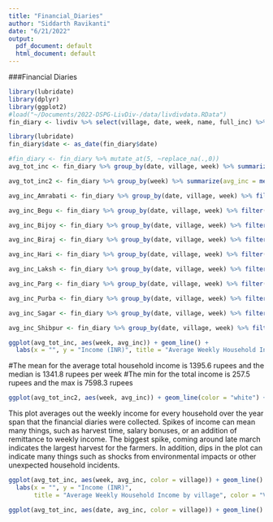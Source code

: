```yaml
---
title: "Financial_Diaries"
author: "Siddarth Ravikanti"
date: "6/21/2022"
output:
  pdf_document: default
  html_document: default
---
```


###Financial Diaries

```r
library(lubridate)
library(dplyr)
library(ggplot2)
#load("~/Documents/2022-DSPG-LivDiv-/data/livdivdata.RData")
fin_diary <- livdiv %>% select(village, date, week, name, full_inc) %>% arrange(week, village) %>% group_by(week) 

library(lubridate)
fin_diary$date <- as_date(fin_diary$date)

#fin_diary <- fin_diary %>% mutate_at(5, ~replace_na(.,0))
avg_tot_inc <- fin_diary %>% group_by(date, village, week) %>% summarize(avg_inc = mean(full_inc, na.rm = TRUE))

avg_tot_inc2 <- fin_diary %>% group_by(week) %>% summarize(avg_inc = mean(full_inc, na.rm = TRUE))

avg_inc_Amrabati <- fin_diary %>% group_by(date, village, week) %>% filter(village == "Amrabati") %>% summarize(avg_inc = mean(full_inc, na.rm = TRUE))

avg_inc_Begu <- fin_diary %>% group_by(date, village, week) %>% filter(village == "Beguakhali") %>% summarize(avg_inc = mean(full_inc, na.rm = TRUE))

avg_inc_Bijoy <- fin_diary %>% group_by(date, village, week) %>% filter(village == "Bijoynagar") %>% summarize(avg_inc = mean(full_inc, na.rm = TRUE))

avg_inc_Biraj <- fin_diary %>% group_by(date, village, week) %>% filter(village == "Birajnagar") %>% summarize(avg_inc = mean(full_inc, na.rm = TRUE))

avg_inc_Hari <- fin_diary %>% group_by(date, village, week) %>% filter(village == "Haridaskati Samsernagar") %>% summarize(avg_inc = mean(full_inc, na.rm = TRUE))

avg_inc_Laksh <- fin_diary %>% group_by(date, village, week) %>% filter(village == "Lakshmi Janardanpur") %>% summarize(avg_inc = mean(full_inc, na.rm = TRUE))

avg_inc_Parg <- fin_diary %>% group_by(date, village, week) %>% filter(village == "Pargumti") %>% summarize(avg_inc = mean(full_inc, na.rm = TRUE))

avg_inc_Purba <- fin_diary %>% group_by(date, village, week) %>% filter(village == "Purba Dwarokapur") %>% summarize(avg_inc = mean(full_inc, na.rm = TRUE))

avg_inc_Sagar <- fin_diary %>% group_by(date, village, week) %>% filter(village == "Sagar") %>% summarize(avg_inc = mean(full_inc, na.rm = TRUE))

avg_inc_Shibpur <- fin_diary %>% group_by(date, village, week) %>% filter(village == "Shibpur") %>% summarize(avg_inc = mean(full_inc, na.rm = TRUE))

```

```r
ggplot(avg_tot_inc, aes(week, avg_inc)) + geom_line() +
  labs(x = "", y = "Income (INR)", title = "Average Weekly Household Income")
```


#The mean for the average total household income is 1395.6 rupees and the median is 1341.8 rupees per week
#The min for the total income is 257.5 rupees and the max is 7598.3 rupees
```r
ggplot(avg_tot_inc2, aes(week, avg_inc)) + geom_line(color = "white") + labs(x = "", y = "Income (INR)", title = "Weekly Household Income") + scale_x_discrete(breaks = c(10,20,30,40), labels = c("January 2019", "April 2019", "July 2019", "October 2019"), limits = 10:40) + theme_dark()
```
This plot averages out the weekly income for every household over the year span that the financial diaries were collected. Spikes of income can mean many things, such as harvest time, salary bonuses, or an addition of remittance to weekly income. The biggest spike, coming around late march indicates the largest harvest for the farmers. In addition, dips in the plot can indicate many things such as shocks from environmental impacts or other unexpected household incidents. 


```r
ggplot(avg_tot_inc, aes(week, avg_inc, color = village)) + geom_line() + 
  labs(x = "", y = "Income (INR)", 
       title = "Average Weekly Household Income by village", color = "Village")

```


```r
ggplot(avg_tot_inc, aes(date, avg_inc, color = village)) + geom_line() + labs(x = "", y = "Income (INR)", title = "Average Weekly Household Income by village", color = "Village") 
```

